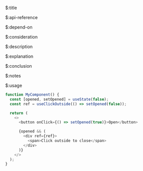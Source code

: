 $:title



$:api-reference



$:depend-on



$:consideration



$:description



$:explanation



$:conclusion



$:notes


$:usage

```js showLineNumbers{number}
function MyComponent() {
  const [opened, setOpened] = useState(false);
  const ref = useClickOutside(() => setOpened(false));

  return (
    <>
      <button onClick={() => setOpened(true)}>Open</button>

      {opened && (
        <div ref={ref}>
          <span>Click outside to close</span>
        </div>
      )}
    </>
  );
}
```
